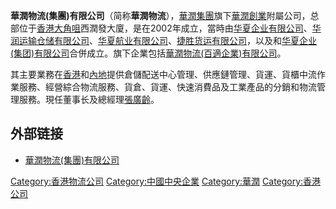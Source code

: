 '''華潤物流(集團)有限公司'''（简称'''華潤物流'''），[[華潤集團|華潤集團]]旗下[[華潤創業|華潤創業]]附屬公司，总部位于[[香港|香港]][[大角咀|大角咀]]西潤發大廈，是在2002年成立，當時由[[华夏企业有限公司|华夏企业有限公司]]、[[华润运输仓储有限公司|华润运输仓储有限公司]]、[[华夏航业有限公司|华夏航业有限公司]]、[[捷胜货运有限公司|捷胜货运有限公司]]，以及和[[华夏企业(集团)有限公司|华夏企业(集团)有限公司]]合併成立。旗下企業包括[[華潤物流(百適企業)有限公司|華潤物流(百適企業)有限公司]]。

其主要業務在[[香港|香港]]和[[內地|內地]]提供倉儲配送中心管理、供應鏈管理、貨運、貨櫃中流作業服務、經營綜合物流服務、貨倉、貨運、快速消費品及工業產品的分銷和物流管理服務。現任董事长及總經理[[張廣齡|張廣齡]]。

== 外部链接 ==
* [http://www.crclogistics.com/ 華潤物流(集團)有限公司] {{Wayback|url=http://www.crclogistics.com/ |date=20160828023214 }}

[[Category:香港物流公司|Category:香港物流公司]]
[[Category:中國中央企業|Category:中國中央企業]]
[[Category:華潤|Category:華潤]]
[[Category:香港公司|Category:香港公司]]